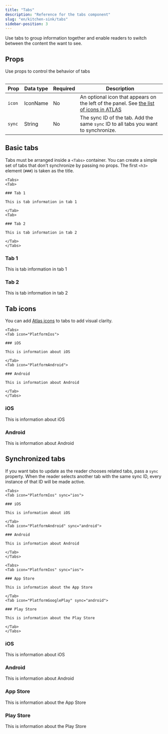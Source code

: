 ```yaml
---
title: "Tabs"
description: "Reference for the tabs component"
slug: "en/kitchen-sink/tabs"
sidebar-position: 3
---
```


Use tabs to group information together and enable readers to switch between the content the want to see.

## Props

Use props to control the behavior of tabs

<Table>

| Prop   | Data type | Required | Description                                                                                                                                             |
| ------ | --------- | -------- | ------------------------------------------------------------------------------------------------------------------------------------------------------- |
| `icon` | IconName  | No       | An optional icon that appears on the left of the panel. See [the list of icons in ATLAS](https://atlas.adeven.com/docs/components/Icon#available-icons) |
| `sync` | String    | No       | The sync ID of the tab. Add the same `sync` ID to all tabs you want to synchronize.                                                                     |

</Table>

## Basic tabs

Tabs must be arranged inside a `<Tabs>` container. You can create a simple set of tabs that don't synchronize by passing no props. The first `<h3>` element (`###`) is taken as the title.

```mdx
<Tabs>
<Tab>

### Tab 1

This is tab information in tab 1

</Tab>
<Tab>

### Tab 2

This is tab information in tab 2

</Tab>
</Tabs>
```

<Tabs>
<Tab>

### Tab 1

This is tab information in tab 1

</Tab>
<Tab>

### Tab 2

This is tab information in tab 2

</Tab>
</Tabs>

## Tab icons

You can add [Atlas icons](https://atlas.adeven.com/docs/components/Icon#available-icons) to tabs to add visual clarity.

```mdx /icon=\".*\"/
<Tabs>
<Tab icon="PlatformIos">

### iOS

This is information about iOS

</Tab>
<Tab icon="PlatformAndroid">

### Android

This is information about Android

</Tab>
</Tabs>
```

<Tabs>
<Tab icon="PlatformIos">

### iOS

This is information about iOS

</Tab>
<Tab icon="PlatformAndroid">

### Android

This is information about Android

</Tab>
</Tabs>

## Synchronized tabs

If you want tabs to update as the reader chooses related tabs, pass a `sync` property. When the reader selects another tab with the same sync ID, every instance of that ID will be made active.

```mdx /sync=\".*\"/
<Tabs>
<Tab icon="PlatformIos" sync="ios">

### iOS

This is information about iOS

</Tab>
<Tab icon="PlatformAndroid" sync="android">

### Android

This is information about Android

</Tab>
</Tabs>

<Tabs>
<Tab icon="PlatformIos" sync="ios">

### App Store

This is information about the App Store

</Tab>
<Tab icon="PlatformGooglePlay" sync="android">

### Play Store

This is information about the Play Store

</Tab>
</Tabs>
```

<Tabs>
<Tab icon="PlatformIos" sync="ios">

### iOS

This is information about iOS

</Tab>
<Tab icon="PlatformAndroid" sync="android">

### Android

This is information about Android

</Tab>
</Tabs>

<Tabs>
<Tab icon="PlatformIos" sync="ios">

### App Store

This is information about the App Store

</Tab>
<Tab icon="PlatformGooglePlay" sync="android">

### Play Store

This is information about the Play Store

</Tab>
</Tabs>
